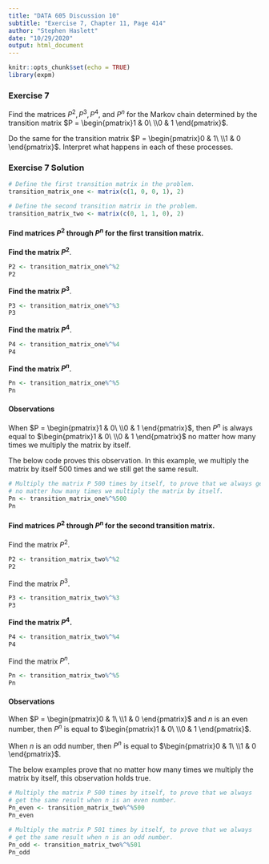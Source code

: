 ```yaml
---
title: "DATA 605 Discussion 10"
subtitle: "Exercise 7, Chapter 11, Page 414"
author: "Stephen Haslett"
date: "10/29/2020"
output: html_document
---
```


```r
knitr::opts_chunk$set(echo = TRUE)
library(expm)
```

### Exercise 7
Find the matrices $P^2, P^3, P^4$, and $P^n$ for the Markov chain determined by the transition matrix $P = \begin{pmatrix}1 & 0\ \\0 & 1 \end{pmatrix}$.

Do the same for the transition matrix $P = \begin{pmatrix}0 & 1\ \\1 & 0 \end{pmatrix}$. Interpret what happens in each of these processes.

### Exercise 7 Solution

```r
# Define the first transition matrix in the problem.
transition_matrix_one <- matrix(c(1, 0, 0, 1), 2)

# Define the second transition matrix in the problem.
transition_matrix_two <- matrix(c(0, 1, 1, 0), 2)
```


#### Find matrices $P^2$ through $P^n$ for the first transition matrix.


**Find the matrix $P^2$**.
```r
P2 <- transition_matrix_one%^%2
P2
```


**Find the matrix $P^3$**.
```r
P3 <- transition_matrix_one%^%3
P3
```


**Find the matrix $P^4$**.
```r
P4 <- transition_matrix_one%^%4
P4
```


**Find the matrix $P^n$**.
```r
Pn <- transition_matrix_one%^%5
Pn
```


#### Observations
When $P = \begin{pmatrix}1 & 0\ \\0 & 1 \end{pmatrix}$, then $P^n$ is always equal to $\begin{pmatrix}1 & 0\ \\0 & 1 \end{pmatrix}$
no matter how many times we multiply the matrix by itself.

The below code proves this observation. In this example, we multiply the matrix by itself 500 times and we still get the same result.

```r
# Multiply the matrix P 500 times by itself, to prove that we always get the same result
# no matter how many times we multiply the matrix by itself.
Pn <- transition_matrix_one%^%500
Pn
```


#### Find matrices $P^2$ through $P^n$ for the second transition matrix.

Find the matrix $P^2$.
```r
P2 <- transition_matrix_two%^%2
P2
```


Find the matrix $P^3$.
```r
P3 <- transition_matrix_two%^%3
P3
```


**Find the matrix $P^4$.**
```r
P4 <- transition_matrix_two%^%4
P4
```


Find the matrix $P^n$.
```r
Pn <- transition_matrix_two%^%5
Pn
```


#### Observations
When $P =  \begin{pmatrix}0 & 1\ \\1 & 0 \end{pmatrix}$ and $n$ is an even number, then $P^n$ is equal to $\begin{pmatrix}1 & 0\ \\0 & 1 \end{pmatrix}$.

When $n$ is an odd number, then $P^n$ is equal to $\begin{pmatrix}0 & 1\ \\1 & 0 \end{pmatrix}$.

The below examples prove that no matter how many times we multiply the matrix by itself, this observation holds true.


```r
# Multiply the matrix P 500 times by itself, to prove that we always
# get the same result when n is an even number.
Pn_even <- transition_matrix_two%^%500
Pn_even
```


```r
# Multiply the matrix P 501 times by itself, to prove that we always
# get the same result when n is an odd number.
Pn_odd <- transition_matrix_two%^%501
Pn_odd
```